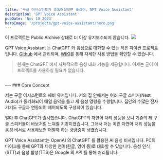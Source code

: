 ```yaml
---
title: '구글 어시스턴트가 똑똑해졌으면 좋겠어, GPT Voice Assistant'
description: 'GPT Voice Assistant'
pubDate: 'Nov 10 2023'
heroImage: '/projects/gpt-voice-assistant/hero.png'
---
```


<Warning>
  이 프로젝트는 Public Archive 상태로 더 이상 유지보수되지 않습니다.
</Warning>

<Image width={720} height={350} src="/projects/gpt-voice-assistant/hero.png" />

GPT Voice Assistant 는 ChatGPT 와 음성으로 대화할 수 있는 작은 파이썬 프로젝트입니다. [Github](https://github.com/winetree94/GPT-Voice-Assistant) 에서 관리되며, [WIKI](https://github.com/winetree94/GPT-Voice-Assistant/wiki)를 통해 자세한 사용 방법을 확인할 수 있습니다.

> 현재는 ChatGPT 에서 자체적으로 음성 대화 기능을 제공합니다. 이제는 굳이 이 프로젝트를 사용하실 필요가 없습니다.

<br />
---
### Core Concept

저는 구글 어시스턴트의 헤비 유저입니다. 저의 집 안에서는 여러 구글 스피커(Nest Audio)가 동기화되어 매일 음악을 틀고 제 음성 명령을 수행합니다. 집안의 수많은 전자기기도 구글과 연동되어 제어되도록 구성되어 있습니다.

얼마 후 ChatGPT가 출시했습니다. ChatGPT의 자연어 처리 성능을 보니 기존의 제 구글 스피커들이 바보처럼 느껴질 지경이었습니다. 그래서 저는 이런 자연어 처리 성능을 음성 비서로 사용해보면 어떨까 하는 궁금증이 생겼습니다.

GPT Voice Assistant는 OpenAI 의 ChatGPT 를 활용한 AI 음성 비서입니다. PC의 마이크를 통해 GPT와 다양한 언어(한글, 영어 등)로 대화할 수 있습니다. 음성 인식(STT)과 음성 합성(TTS)은 Google 의 API 를 통해 처리됩니다.

